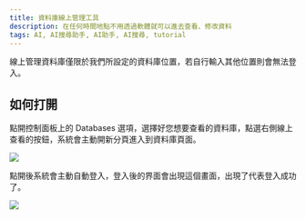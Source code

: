 ```yaml
---
title: 資料庫線上管理工具
description: 在任何時間地點不用透過軟體就可以進去查看、修改資料
tags: AI, AI搜尋助手, AI助手, AI搜尋, tutorial
---
```


<Callout title="重要提醒" type="info">線上管理資料庫僅限於我們所設定的資料庫位置，若自行輸入其他位置則會無法登入。</Callout>

## 如何打開
點開控制面板上的 Databases 選項，選擇好您想要查看的資料庫，點選右側線上查看的按鈕，系統會主動開新分頁進入到資料庫頁面。

<img src="https://cdn-r2.curshosting.net/database_om.webp" />

點開後系統會主動自動登入，登入後的界面會出現這個畫面，出現了代表登入成功了。

<img src="https://cdn-r2.curshosting.net/dbom_view.webp" />
